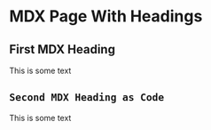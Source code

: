 # MDX Page With Headings

## First MDX Heading

This is some text

## `Second MDX Heading as Code`

This is some text

